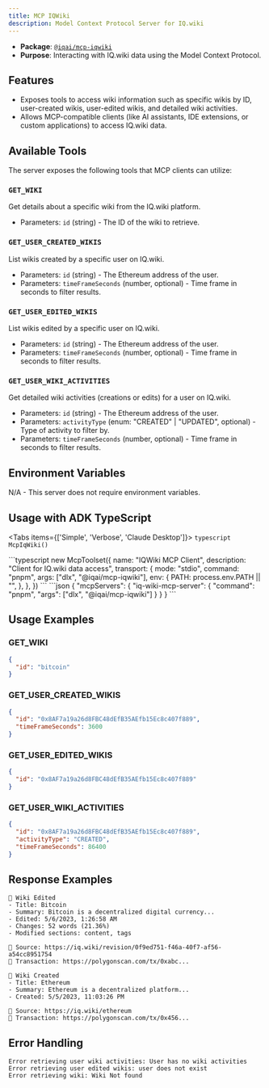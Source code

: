 ```yaml
---
title: MCP IQWiki
description: Model Context Protocol Server for IQ.wiki
---
```



- **Package**: [`@iqai/mcp-iqwiki`](https://www.npmjs.com/package/@iqai/mcp-iqwiki)
- **Purpose**: Interacting with IQ.wiki data using the Model Context Protocol.

## Features

- Exposes tools to access wiki information such as specific wikis by ID, user-created wikis, user-edited wikis, and detailed wiki activities.
- Allows MCP-compatible clients (like AI assistants, IDE extensions, or custom applications) to access IQ.wiki data.

## Available Tools

The server exposes the following tools that MCP clients can utilize:

### `GET_WIKI`
Get details about a specific wiki from the IQ.wiki platform.

- Parameters: `id` (string) - The ID of the wiki to retrieve.

### `GET_USER_CREATED_WIKIS`
List wikis created by a specific user on IQ.wiki.

- Parameters: `id` (string) - The Ethereum address of the user.
- Parameters: `timeFrameSeconds` (number, optional) - Time frame in seconds to filter results.

### `GET_USER_EDITED_WIKIS`
List wikis edited by a specific user on IQ.wiki.

- Parameters: `id` (string) - The Ethereum address of the user.
- Parameters: `timeFrameSeconds` (number, optional) - Time frame in seconds to filter results.

### `GET_USER_WIKI_ACTIVITIES`
Get detailed wiki activities (creations or edits) for a user on IQ.wiki.

- Parameters: `id` (string) - The Ethereum address of the user.
- Parameters: `activityType` (enum: "CREATED" | "UPDATED", optional) - Type of activity to filter by.
- Parameters: `timeFrameSeconds` (number, optional) - Time frame in seconds to filter results.

## Environment Variables

N/A - This server does not require environment variables.

## Usage with ADK TypeScript

<Tabs items={['Simple', 'Verbose', 'Claude Desktop']}>
  <Tab value="Simple">
    ```typescript
    McpIqWiki()
    ```
  </Tab>
  
  <Tab value="Verbose">
    ```typescript
    new McpToolset({
      name: "IQWiki MCP Client",
      description: "Client for IQ.wiki data access",
      transport: {
        mode: "stdio",
        command: "pnpm",
        args: ["dlx", "@iqai/mcp-iqwiki"],
        env: {
          PATH: process.env.PATH || "",
        },
      },
    })
    ```
  </Tab>
  
  <Tab value="Claude Desktop">
    ```json
    {
      "mcpServers": {
        "iq-wiki-mcp-server": {
          "command": "pnpm",
          "args": ["dlx", "@iqai/mcp-iqwiki"]
        }
      }
    }
    ```
  </Tab>
</Tabs>

## Usage Examples

### GET_WIKI

```json
{
  "id": "bitcoin"
}
```

### GET_USER_CREATED_WIKIS

```json
{
  "id": "0x8AF7a19a26d8FBC48dEfB35AEfb15Ec8c407f889",
  "timeFrameSeconds": 3600
}
```

### GET_USER_EDITED_WIKIS

```json
{
  "id": "0x8AF7a19a26d8FBC48dEfB35AEfb15Ec8c407f889"
}
```

### GET_USER_WIKI_ACTIVITIES

```json
{
  "id": "0x8AF7a19a26d8FBC48dEfB35AEfb15Ec8c407f889",
  "activityType": "CREATED",
  "timeFrameSeconds": 86400
}
```

## Response Examples

```
📜 Wiki Edited
- Title: Bitcoin
- Summary: Bitcoin is a decentralized digital currency...
- Edited: 5/6/2023, 1:26:58 AM
- Changes: 52 words (21.36%)
- Modified sections: content, tags

🔗 Source: https://iq.wiki/revision/0f9ed751-f46a-40f7-af56-a54cc8951754
🔗 Transaction: https://polygonscan.com/tx/0xabc...

📜 Wiki Created
- Title: Ethereum
- Summary: Ethereum is a decentralized platform...
- Created: 5/5/2023, 11:03:26 PM

🔗 Source: https://iq.wiki/ethereum
🔗 Transaction: https://polygonscan.com/tx/0x456...
```

## Error Handling

```
Error retrieving user wiki activities: User has no wiki activities
Error retrieving user edited wikis: user does not exist
Error retrieving wiki: Wiki Not found
```